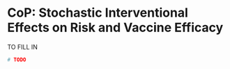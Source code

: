 # CoP: Stochastic Interventional Effects on Risk and Vaccine Efficacy {#cop-stochastic}

TO FILL IN

```r
# TODO
```

